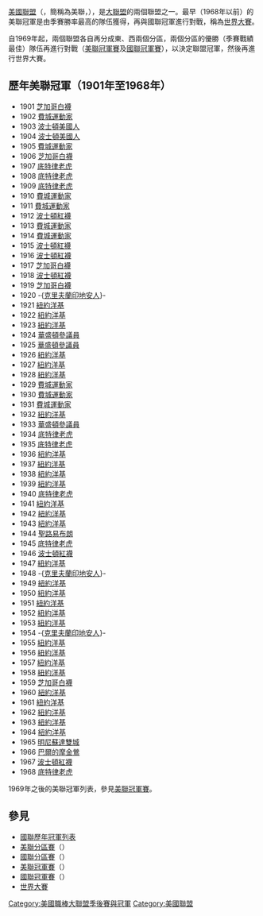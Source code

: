 [[美國聯盟|美國聯盟]]（{{lang|en|American League}}，簡稱為美聯，{{lang|en|AL}}），是[[美國職棒大聯盟|大聯盟]]的兩個聯盟之一。最早（1968年以前）的美聯冠軍是由季賽勝率最高的隊伍獲得，再與國聯冠軍進行對戰，稱為[[世界大賽|世界大賽]]。

自1969年起，兩個聯盟各自再分成東、西兩個分區，兩個分區的優勝（季賽戰績最佳）隊伍再進行對戰（[[美聯冠軍賽|美聯冠軍賽]]及[[國聯冠軍賽|國聯冠軍賽]]），以決定聯盟冠軍，然後再進行世界大賽。

== 歷年美聯冠軍（1901年至1968年） ==
*1901 [[芝加哥白襪|芝加哥白襪]]
*1902 [[奧克蘭運動家|費城運動家]]
*1903 [[波士頓紅襪|波士頓美國人]]
*1904 [[波士頓紅襪|波士頓美國人]]
*1905 [[奧克蘭運動家|費城運動家]]
*1906 [[芝加哥白襪|芝加哥白襪]]
*1907 [[底特律老虎|底特律老虎]]
*1908 [[底特律老虎|底特律老虎]]
*1909 [[底特律老虎|底特律老虎]]  
*1910 [[奧克蘭運動家|費城運動家]]
*1911 [[奧克蘭運動家|費城運動家]]
*1912 [[波士頓紅襪|波士頓紅襪]]
*1913 [[奧克蘭運動家|費城運動家]]
*1914 [[奧克蘭運動家|費城運動家]]
*1915 [[波士頓紅襪|波士頓紅襪]]
*1916 [[波士頓紅襪|波士頓紅襪]]
*1917 [[芝加哥白襪|芝加哥白襪]]
*1918 [[波士頓紅襪|波士頓紅襪]]
*1919 [[芝加哥白襪|芝加哥白襪]]
*1920 -{[[克里夫蘭印地安人|克里夫蘭印地安人]]}-
*1921 [[紐約洋基|紐約洋基]]
*1922 [[紐約洋基|紐約洋基]]
*1923 [[紐約洋基|紐約洋基]]
*1924 [[明尼蘇達雙城|華盛頓參議員]]
*1925 [[明尼蘇達雙城|華盛頓參議員]]
*1926 [[紐約洋基|紐約洋基]]
*1927 [[紐約洋基|紐約洋基]]
*1928 [[紐約洋基|紐約洋基]]
*1929 [[奧克蘭運動家|費城運動家]]     
*1930 [[奧克蘭運動家|費城運動家]]
*1931 [[奧克蘭運動家|費城運動家]]
*1932 [[紐約洋基|紐約洋基]]
*1933 [[明尼蘇達雙城|華盛頓參議員]]
*1934 [[底特律老虎|底特律老虎]]
*1935 [[底特律老虎|底特律老虎]]
*1936 [[紐約洋基|紐約洋基]]
*1937 [[紐約洋基|紐約洋基]]
*1938 [[紐約洋基|紐約洋基]]
*1939 [[紐約洋基|紐約洋基]]
*1940 [[底特律老虎|底特律老虎]]
*1941 [[紐約洋基|紐約洋基]]
*1942 [[紐約洋基|紐約洋基]]
*1943 [[紐約洋基|紐約洋基]]
*1944 [[巴爾的摩金鶯|聖路易布朗]]
*1945 [[底特律老虎|底特律老虎]]
*1946 [[波士頓紅襪|波士頓紅襪]]
*1947 [[紐約洋基|紐約洋基]]
*1948 -{[[克里夫蘭印地安人|克里夫蘭印地安人]]}-
*1949 [[紐約洋基|紐約洋基]]      
*1950 [[紐約洋基|紐約洋基]]
*1951 [[紐約洋基|紐約洋基]]
*1952 [[紐約洋基|紐約洋基]]
*1953 [[紐約洋基|紐約洋基]]
*1954 -{[[克里夫蘭印地安人|克里夫蘭印地安人]]}-
*1955 [[紐約洋基|紐約洋基]]
*1956 [[紐約洋基|紐約洋基]]
*1957 [[紐約洋基|紐約洋基]]
*1958 [[紐約洋基|紐約洋基]]
*1959 [[芝加哥白襪|芝加哥白襪]]
*1960 [[紐約洋基|紐約洋基]]
*1961 [[紐約洋基|紐約洋基]]
*1962 [[紐約洋基|紐約洋基]]
*1963 [[紐約洋基|紐約洋基]]
*1964 [[紐約洋基|紐約洋基]]
*1965 [[明尼蘇達雙城|明尼蘇達雙城]]
*1966 [[巴爾的摩金鶯|巴爾的摩金鶯]]
*1967 [[波士頓紅襪|波士頓紅襪]]
*1968 [[底特律老虎|底特律老虎]]

1969年之後的美聯冠軍列表，參見[[美聯冠軍賽|美聯冠軍賽]]。

== 參見 ==
*[[國聯歷年冠軍列表|國聯歷年冠軍列表]]
*[[美聯分區賽|美聯分區賽]]（{{lang|en|ALDS}}）
*[[國聯分區賽|國聯分區賽]]（{{lang|en|NLDS}}）
*[[美聯冠軍賽|美聯冠軍賽]]（{{lang|en|ALCS}}）
*[[國聯冠軍賽|國聯冠軍賽]]（{{lang|en|NLCS}}）
*[[世界大賽|世界大賽]]

{{美國職棒大聯盟獎項}}
[[Category:美國職棒大聯盟季後賽與冠軍|Category:美國職棒大聯盟季後賽與冠軍]]
[[Category:美國聯盟|Category:美國聯盟]]